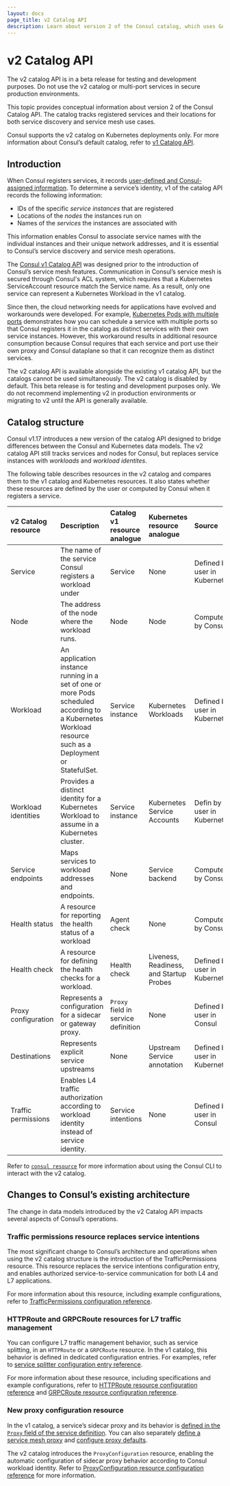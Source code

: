 ```yaml
---
layout: docs
page_title: v2 Catalog API
description: Learn about version 2 of the Consul catalog, which uses GAMMA specified resources. Learn how the v2 catalog corresponds to the v1 catalog and Kubernetes resources..
---
```


# v2 Catalog API

<Warning>
The v2 catalog API is in a beta release for testing and development purposes. Do not use the v2 catalog or multi-port services in secure production environments.
</Warning>

This topic provides conceptual information about version 2 of the Consul Catalog API. The catalog tracks registered services and their locations for both service discovery and service mesh use cases.

Consul supports the v2 catalog on Kubernetes deployments only. For more information about Consul’s default catalog, refer to [v1 Catalog API](/consul/docs/architecture/catalog/v1).

## Introduction

When Consul registers services, it records [user-defined and Consul-assigned information](/consul/docs/architecture/catalog/v1#catalog-structure). To determine a service’s identity, v1 of the catalog API records the following information:

- IDs of the specific _service instances_ that are registered
- Locations of the _nodes_ the instances run on
- Names of the _services_ the instances are associated with

This information enables Consul to associate service names with the individual instances and their unique network addresses, and it is essential to Consul’s service discovery and service mesh operations.

The [Consul v1 Catalog API](/consul/docs/architecture/catalog/v1) was designed prior to the introduction of Consul’s service mesh features. Communication in Consul’s service mesh is secured through Consul's ACL system, which requires that a Kubernetes ServiceAccount resource match the Service name. As a result, only one service can represent a Kubernetes Workload in the v1 catalog.

Since then, the cloud networking needs for applications have evolved and workarounds were developed. For example, [Kubernetes Pods with multiple ports](/consul/docs/k8s/connect#kubernetes-pods-with-multiple-ports) demonstrates how you can schedule a service with multiple ports so that Consul registers it in the catalog as distinct services with their own service instances. However, this workaround results in additional resource consumption because Consul requires that each service and port use their own proxy and Consul dataplane so that it can recognize them as distinct services.

The v2 catalog API is available alongside the existing v1 catalog API, but the catalogs cannot be used simultaneously. The v2 catalog is disabled by default. This beta release is for testing and development purposes only. We do not recommend implementing v2 in production environments or migrating to v2 until the API is generally available.

## Catalog structure

Consul v1.17 introduces a new version of the catalog API designed to bridge differences between the Consul and Kubernetes data models. The v2 catalog API still tracks services and nodes for Consul, but replaces service instances with _workloads_ and _workload identites_.

The following table describes resources in the v2 catalog and compares them to the v1 catalog and Kubernetes resources. It also states whether these resources are defined by the user or computed by Consul when it registers a service.

| v2 Catalog resource | Description | Catalog v1 resource analogue | Kubernetes resource analogue | Source |
| :------------------ | :---------- | :--------------------------- | :--------------------------- | :----- |
| Service | The name of the service Consul registers a workload under | Service | None  | Defined by user in Kubernetes |
| Node | The address of the node where the workload runs. | Node | Node | Computed by Consul |
| Workload | An application instance running in a set of one or more Pods scheduled according to a Kubernetes Workload resource such as a Deployment or StatefulSet. | Service instance | Kubernetes Workloads | Defined by user in Kubernetes |
| Workload identities | Provides a distinct identity for a Kubernetes Workload to assume in a Kubernetes cluster. | Service instance | Kubernetes Service Accounts | Defin by user in Kubernetes |
| Service endpoints | Maps services to workload addresses and endpoints. | None  | Service backend | Computed by Consul |
| Health status | A resource for reporting the health status of a workload | Agent check | None | Computed by Consul |
| Health check | A resource for defining the health checks for a workload. | Health check | Liveness, Readiness, and Startup Probes | Defined by user in Kubernetes |
| Proxy configuration | Represents a configuration for a sidecar or gateway proxy. | `Proxy` field in service definition | None | Defined by user in Consul |
| Destinations | Represents explicit service upstreams | None | Upstream Service annotation  | Defined by user in Kubernetes |
| Traffic permissions | Enables L4 traffic authorization according to workload identity instead of service identity. | Service intentions | None | Defined by user in Consul |

Refer to [`consul resource`](/consul/docs/k8s/multiport/reference/resource-command) for more information about using the Consul CLI to interact with the v2 catalog.

## Changes to Consul’s existing architecture

The change in data models introduced by the v2 Catalog API impacts several aspects of Consul’s operations.

### Traffic permissions resource replaces service intentions

The most significant change to Consul’s architecture and operations when using the v2 catalog structure is the introduction of the TrafficPermissions resource. This resource replaces the service intentions configuration entry, and enables authorized service-to-service communication for both L4 and L7 applications.

For more information about this resource, including example configurations, refer to [TrafficPermissions configuration reference](/consul/docs/k8s/multiport/reference/trafficpermissions).

### HTTPRoute and GRPCRoute resources for L7 traffic management

You can configure L7 traffic management behavior, such as service splitting, in an `HTTPRoute` or a `GRPCRoute` resource. In the v1 catalog, this behavior is defined in dedicated configuration entries. For examples, refer to [service splitter configuration entry reference](/consul/docs/connect/config-entries/service-splitter#examples).

For more information about these resource, including specifications and example configurations, refer to [HTTPRoute resource configuration reference](/consul/docs/k8s/multiport/reference/httproute) and [GRPCRoute resource configuration reference](/consul/docs/k8s/multiport/reference/grpcroute).

### New proxy configuration resource

In the v1 catalog, a service’s sidecar proxy and its behavior is [defined in the `Proxy` field of the service definition](/consul/docs/services/usage/define-services). You can also separately [define a service mesh proxy](/consul/docs/connect/proxies/deploy-service-mesh-proxies) and [configure proxy defaults](/consul/docs/connect/config-entries/proxy-defaults).

The v2 catalog introduces the `ProxyConfiguration` resource, enabling the automatic configuration of sidecar proxy behavior according to Consul workload identity. Refer to [ProxyConfiguration resource configuration reference](/consul/docs/k8s/multiport/reference/proxyconfiguration) for more information.
